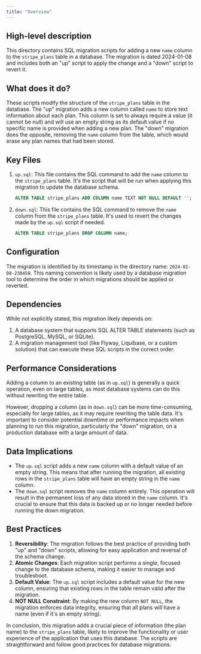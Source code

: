 ```yaml
---
title: "Overview"
---
```


## High-level description
This directory contains SQL migration scripts for adding a new `name` column to the `stripe_plans` table in a database. The migration is dated 2024-01-08 and includes both an "up" script to apply the change and a "down" script to revert it.

## What does it do?
These scripts modify the structure of the `stripe_plans` table in the database. The "up" migration adds a new column called `name` to store text information about each plan. This column is set to always require a value (it cannot be null) and will use an empty string as its default value if no specific name is provided when adding a new plan. The "down" migration does the opposite, removing the `name` column from the table, which would erase any plan names that had been stored.

## Key Files

1. `up.sql`:
   This file contains the SQL command to add the `name` column to the `stripe_plans` table. It's the script that will be run when applying this migration to update the database schema.

   ```sql
   ALTER TABLE stripe_plans ADD COLUMN name TEXT NOT NULL DEFAULT '';
   ```

2. `down.sql`:
   This file contains the SQL command to remove the `name` column from the `stripe_plans` table. It's used to revert the changes made by the `up.sql` script if needed.

   ```sql
   ALTER TABLE stripe_plans DROP COLUMN name;
   ```

## Configuration
The migration is identified by its timestamp in the directory name: `2024-01-08-230450`. This naming convention is likely used by a database migration tool to determine the order in which migrations should be applied or reverted.

## Dependencies
While not explicitly stated, this migration likely depends on:
1. A database system that supports SQL ALTER TABLE statements (such as PostgreSQL, MySQL, or SQLite).
2. A migration management tool (like Flyway, Liquibase, or a custom solution) that can execute these SQL scripts in the correct order.

## Performance Considerations
Adding a column to an existing table (as in `up.sql`) is generally a quick operation, even on large tables, as most database systems can do this without rewriting the entire table.

However, dropping a column (as in `down.sql`) can be more time-consuming, especially for large tables, as it may require rewriting the table data. It's important to consider potential downtime or performance impacts when planning to run this migration, particularly the "down" migration, on a production database with a large amount of data.

## Data Implications
- The `up.sql` script adds a new `name` column with a default value of an empty string. This means that after running the migration, all existing rows in the `stripe_plans` table will have an empty string in the `name` column.
- The `down.sql` script removes the `name` column entirely. This operation will result in the permanent loss of any data stored in the `name` column. It's crucial to ensure that this data is backed up or no longer needed before running the down migration.

## Best Practices
1. **Reversibility**: The migration follows the best practice of providing both "up" and "down" scripts, allowing for easy application and reversal of the schema change.
2. **Atomic Changes**: Each migration script performs a single, focused change to the database schema, making it easier to manage and troubleshoot.
3. **Default Value**: The `up.sql` script includes a default value for the new column, ensuring that existing rows in the table remain valid after the migration.
4. **NOT NULL Constraint**: By making the new column `NOT NULL`, the migration enforces data integrity, ensuring that all plans will have a name (even if it's an empty string).

In conclusion, this migration adds a crucial piece of information (the plan name) to the `stripe_plans` table, likely to improve the functionality or user experience of the application that uses this database. The scripts are straightforward and follow good practices for database migrations.